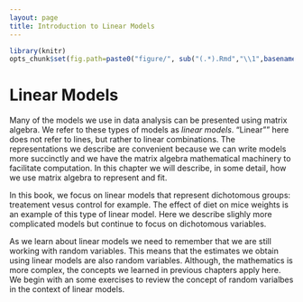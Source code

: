 ```yaml
---
layout: page
title: Introduction to Linear Models
---
```


```r
library(knitr)
opts_chunk$set(fig.path=paste0("figure/", sub("(.*).Rmd","\\1",basename(knitr:::knit_concord$get('infile'))), "-"))
```

# Linear Models

Many of the models we use in data analysis can be presented using matrix algebra. We refer to these types of models as _linear models_. "Linear"" here does not refer to lines, but rather to linear combinations. The representations we describe are convenient because we can write models more succinctly and we have the matrix algebra mathematical machinery to facilitate computation. In this chapter we will describe, in some detail, how we use matrix algebra to represent and fit.

In this book, we focus on linear models that represent dichotomous groups: treatement vesus control for example. The effect of diet on mice weights is an example of this type of linear model. Here we describe slighly more complicated models but continue to focus on dichotomous variables. 

As we learn about linear models we need to remember that we are still working with random variables. This means that the estimates we obtain using linear models are also random variables. Although, the mathematics is more complex, the concepts we learned in previous chapters apply here. We begin with an some exercises to review the concept of random varialbes in the context of linear models.


